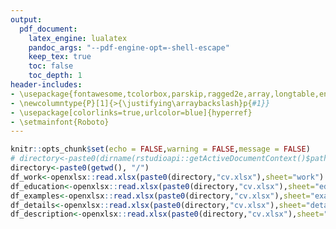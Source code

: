 ```yaml
---
output:
  pdf_document:
    latex_engine: lualatex
    pandoc_args: "--pdf-engine-opt=-shell-escape"
    keep_tex: true
    toc: false
    toc_depth: 1
header-includes:
- \usepackage{fontawesome,tcolorbox,parskip,ragged2e,array,longtable,enumitem,setspace,blindtext,atbegshi,tabularx}
- \newcolumntype{P}[1]{>{\justifying\arraybackslash}p{#1}}
- \usepackage[colorlinks=true,urlcolor=blue]{hyperref}
- \setmainfont{Roboto}
---
```


```r
knitr::opts_chunk$set(echo = FALSE,warning = FALSE,message = FALSE)
# directory<-paste0(dirname(rstudioapi::getActiveDocumentContext()$path),"/")
directory<-paste0(getwd(), "/")
df_work<-openxlsx::read.xlsx(paste0(directory,"cv.xlsx"),sheet="work")
df_education<-openxlsx::read.xlsx(paste0(directory,"cv.xlsx"),sheet="education")
df_examples<-openxlsx::read.xlsx(paste0(directory,"cv.xlsx"),sheet="examples")
df_details<-openxlsx::read.xlsx(paste0(directory,"cv.xlsx"),sheet="details")
df_description<-openxlsx::read.xlsx(paste0(directory,"cv.xlsx"),sheet="description")

```
\thispagestyle{empty}

\vspace*{-5em}

\begin{tcolorbox}[colframe=gray!75!black,colback=gray!10!white,left=-1pt,sharp corners,title=Dimitrios Zacharatos]
\begin{tabularx}{\textwidth}{@{}X r@{}l@{}}
```r
cat(df_description$description,"&")
cat("\\begin{tabular}[t]{@{}c@{}l@{}}")
for(i in 1:nrow(df_details)){
  cat(paste0(df_details$icon[i],"\ & \\href{",df_details$link[i],"}{",df_details$label[i],"}\\\\\n"))
}
```
\end{tabular}
\end{tabularx}
\end{tcolorbox}

\begin{tcolorbox}[colframe=gray!70!black,colback=gray!10!white,left=-1pt,sharp corners,title=Experience]
```r
cat("\\begin{itemize}[leftmargin=*,label={--},itemsep=0em]")
for(i in 1:nrow(df_work)) {
  cat(paste0("\\item\n"))
  cat(paste0("\\textbf{",df_work[i,"date_start"],"-",df_work[i,"date_finish"],"}\n"))
  cat(paste("\\textbf{",df_work[i,"company"],"}\n"))
  cat(paste(df_work[i,"role"],"\n"))
  cat(paste0("(",df_work[i,"status"],")\n"))
  cat(paste("\\newline\\",df_work[i,"responsibilities"]," \n"))
}
cat("\\end{itemize}")
```
\end{tcolorbox}

\begin{tcolorbox}[colframe=gray!75!black,colback=gray!10!white,left=0pt,sharp corners,title=Education]
```r
cat("\\begin{itemize}[leftmargin=*,label={--},itemsep=0em]")
for(i in 1:nrow(df_education)) {
  cat(paste0("\\item\n"))
  cat(paste0(df_education[i,"date_start"],"-",df_education[i,"date_finish"],"\n"))
  cat(paste("\\textbf{",df_education[i,"institution"],"}\n"))
  cat(paste(df_education[i,"qualification"],"\n"))
}
cat("\\end{itemize}")
``` 
\end{tcolorbox}

\begin{tcolorbox}[colframe=gray!75!black,colback=gray!10!white,left=0pt,sharp corners,title=Skills (point and click bellow to see examples)]
```r
cat("\\begin{itemize}[leftmargin=*,label={--},itemsep=0em]")
for(i in unique(df_examples$Experience)) {
  cat(paste("\\item"))
  cat(paste("\\textbf{",i,"} \n\\newline\\hspace{2em}"))
  for(z in df_examples[df_examples$Experience%in%i,"abbreviation"]){
    cat("\\href{",df_examples[df_examples$abbreviation%in%z,"link"],"}{|",
        paste0(df_examples[df_examples$abbreviation%in%z,"full_name"]," (",z,") "),
        "}\n")
  }
}
cat("\\end{itemize}")
```
\end{tcolorbox}



